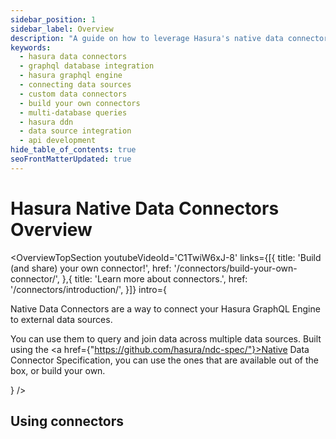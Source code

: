 ```yaml
---
sidebar_position: 1
sidebar_label: Overview
description: "A guide on how to leverage Hasura's native data connectors for connecting to external data sources. Learn how to query data across multiple databases and how to create your own custom connectors."
keywords:
  - hasura data connectors
  - graphql database integration
  - hasura graphql engine
  - connecting data sources
  - custom data connectors
  - build your own connectors
  - multi-database queries
  - hasura ddn
  - data source integration
  - api development
hide_table_of_contents: true
seoFrontMatterUpdated: true
---
```



# Hasura Native Data Connectors Overview

<OverviewTopSection
  youtubeVideoId='C1TwiW6xJ-8'
  links={[{
    title: 'Build (and share) your own connector!',
    href: '/connectors/build-your-own-connector/',
  },{
    title: 'Learn more about connectors.',
    href: '/connectors/introduction/',
  }]}
  intro={
    <div>
      <p>
        Native Data Connectors are a way to connect your Hasura GraphQL Engine to external data sources.
      </p>
      <p>
        You can use them to query and join data across multiple data sources. Built using the
        <a href={"https://github.com/hasura/ndc-spec/"}>Native Data Connector Specification</a>, you can use the ones
        that are available out of the box, or build your own.
      </p>
    </div>
  }
/>

## Using connectors

<div className="overview-gallery card-wrapper">
  <OverviewPlainCard
    title="Learn more about connectors"
    body="Check out a broad introduction to connectors and how to use them in your projects."
    link="/connectors/introduction/"
  />
  <OverviewPlainCard
    title="Use v3 connectors with v2 projects"
    body="There are a number of connectors that are available for Hasura GraphQL Engine v3."
    link="/connectors/v2-compatibility/"
  />
  <OverviewPlainCard
    title="Use the PostgreSQL connector"
    body="Learn about the PostgreSQL connector for your next project."
    link="/connectors/postgresql"
  />
</div>
